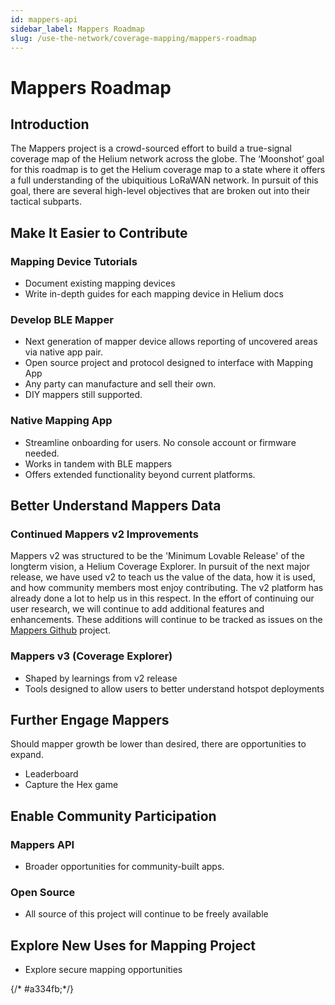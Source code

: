 ```yaml
---
id: mappers-api
sidebar_label: Mappers Roadmap
slug: /use-the-network/coverage-mapping/mappers-roadmap
---
```


# Mappers Roadmap

## Introduction
The Mappers project is a crowd-sourced effort to build a true-signal coverage map of the Helium network across the globe.
The ‘Moonshot’ goal for this roadmap is to get the Helium coverage map to a state where it offers a full understanding of the ubiquitious LoRaWAN network. 
In pursuit of this goal, there are several high-level objectives that are broken out into their tactical subparts.

## Make It Easier to Contribute
### Mapping Device Tutorials
* Document existing mapping devices
* Write in-depth guides for each mapping device in Helium docs
### Develop BLE Mapper
* Next generation of mapper device allows reporting of uncovered areas via native app pair.
* Open source project and protocol designed to interface with Mapping App
* Any party can manufacture and sell their own.
* DIY mappers still supported.
### Native Mapping App
* Streamline onboarding for users. No console account or firmware needed.
* Works in tandem with BLE mappers
* Offers extended functionality beyond current platforms.

## Better Understand Mappers Data
### Continued Mappers v2 Improvements
Mappers v2 was structured to be the 'Minimum Lovable Release' of the longterm vision, a Helium Coverage Explorer. In pursuit of the next major release, we have used v2 to teach us the value of the data, how it is used, and how community members most enjoy contributing. The v2 platform has already done a lot to help us in this respect. In the effort of continuing our user research, we will continue to add additional features and enhancements. These additions will continue to be tracked as issues on the [Mappers Github](https://github.com/helium/mappers/issues) project. 
### Mappers v3 (Coverage Explorer)
* Shaped by learnings from v2 release
* Tools designed to allow users to better understand hotspot deployments

## Further Engage Mappers
Should mapper growth be lower than desired, there are opportunities to expand.
* Leaderboard
* Capture the Hex game

## Enable Community Participation
### Mappers API
* Broader opportunities for community-built apps.
### Open Source
* All source of this project will continue to be freely available

## Explore New Uses for Mapping Project 
* Explore secure mapping opportunities
 
{/* #a334fb;*/}